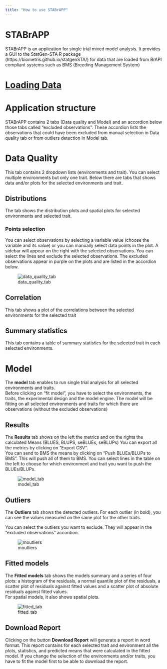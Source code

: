 ```yaml
---
title: "How to use STABrAPP"
---
```


# STABrAPP

STABrAPP is an application for single trial mixed model analysis. It provides a GUI to the StatGen-STA R package (https://biometris.github.io/statgenSTA/) for data that are loaded from BrAPI compliant systems such as BMS (Breeding Management System)


# [Loading Data](load_data.html)

# Application structure
STABrAPP contains 2 tabs (Data quality and Model) and an accordion below those tabs called "excluded observations". These accordion lists the observations that could have been excluded from manual selection in Data quality tab or from outliers detection in Model tab.

# Data Quality
This tab contains 2 dropdown lists (environments and trait). You can select multiple environments but only one trait. Below there are tabs that shows data and/or plots for the selected environments and trait.

## Distributions
The tab shows the distribution plots and spatial plots for selected environments and selected trait.

### Points selection
You can select observations by selecting a variable value (choose the variable and its value) or you can manually select data points in the plot. A sidebar will appear on the right with the selected observations. You can select the lines and exclude the selected observations. The excluded observations appear in purple on the plots and are listed in the accordion below.

![data_quality_tab](figures/stabrapp/dq_distributions.png)

## Correlation
This tab shows a plot of the correlations between the selected environments for the selected trait

## Summary statistics
This tab contains a table of summary statistics for the selected trait in each selected environments.

# Model
The **model** tab enables to run single trial analysis for all selected environments and traits.  
Before clicking on "fit model", you have to select the environments, the traits, the experimental design and the model engine.
The model will be fitting on all selected environments and traits for which there are observations (without the excluded observations)

## Results
The **Results** tab shows on the left the metrics and on the rights the calculated Means (BLUES, BLUPS, seBLUEs, seBLUPs)
You can export all the metrics by clicking on "Export CSV".  
You can send to BMS the means by clicking on "Push BLUEs/BLUPs to BMS". This will push all of them to BMS. You can select lines in the table on the left to choose for which environment and trait you want to push the BLUEs/BLUPs.

![model_tab](figures/stabrapp/model_results.png)  

## Outliers
The **Outliers** tab shows the detected outliers. For each outlier (in bold), you can see the values measured on the same plot for the other traits.  

You can select the outliers you want to exclude. They will appear in the "excluded observations" accordion.

![moutliers](figures/stabrapp/model_outliers_excluded.png)

## Fitted models
The **Fitted models** tab shows the models summary and a series of four plots: a histogram of the residuals, a normal quantile plot of the residuals, a scatter plot of residuals against fitted values and a scatter plot of absolute residuals against fitted values.  
For spatial models, it also shows spatial plots.

![fitted_tab](figures/stabrapp/model_fitted.png)

## Download Report
Clicking on the button **Download Report** will generate a report in word format. This report contains for each selected trait and environment all the plots, statistics, and predicted means that were calculated in the fitted model. If you change the selection of the environments and/or traits, you have to fit the model first to be able to download the report.
